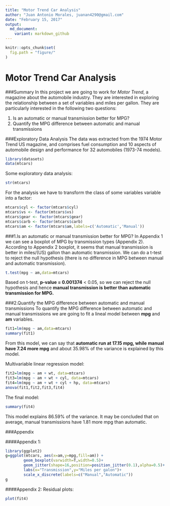 ```yaml
---
title: "Motor Trend Car Analysis"
author: "Juan Antonio Morales, juanan4290@gmail.com"
date: "February 15, 2017"
output:
  md_document:
    variant: markdown_github
---
```


```r
knitr::opts_chunk$set(
  fig.path = "figure/"
)
```

Motor Trend Car Analysis
========================

###Summary
In this project we are going to work for *Motor Trend*, a magazine about the automobile industry. They are interested in exploring the relationship between a set of variables and miles per gallon. They are particularly interested in the following two questions:

1. Is an automatic or manual transmission better for MPG?
2. Quantify the MPG difference between automatic and manual transmissions

###Exploratory Data Analysis
The data was extracted from the 1974 Motor Trend US magazine, and comprises fuel consumption and 10 aspects of automobile design and performance for 32 automobiles (1973-74 models).

```r
library(datasets) 
data(mtcars)
```


Some exploratory data analysis:
```r
str(mtcars)
```

For the analysis we have to transform the class of some variables variable into a factor:
```r
mtcars$cyl <- factor(mtcars$cyl)
mtcars$vs <- factor(mtcars$vs)
mtcars$gear <- factor(mtcars$gear)
mtcars$carb <- factor(mtcars$carb)
mtcars$am <- factor(mtcars$am,labels=c('Automatic','Manual'))
```

###1.Is an automatic or manual transmission better for MPG?
In Appendix 1 we can see a boxplot of MPG by transmission types (Appendix 2). According to Appendix 2 boxplot, it seems that manual transmission is better in miles/(US) gallon than automatic transmission. We can do a t-test to reject the null hypothesis (there is no difference in MPG between manual and automatic transmission).

```r
t.test(mpg ~ am,data=mtcars)
```

Based on t-test, **p-value = 0.001374** < 0.05, so we can reject the null hypothesis and hence __manual transmission is better than automatic transmission for MPG.__


###2.Quantify the MPG difference between automatic and manual transmissions
To quantify the MPG difference between automatic and manual transmissions we are going to fit a lineal model between **mpg** and **am** variables.

```r
fit1=lm(mpg ~ am,data=mtcars)
summary(fit1)
```

From this model, we can say that __automatic run at 17.15 mpg, while manual have 7.24 more mpg__ and about 35.98% of the variance is explained by this model.

Multivariable linear regression model:
```r
fit2=lm(mpg ~ am + wt, data=mtcars)
fit3=lm(mpg ~ am + wt + cyl, data=mtcars)
fit4=lm(mpg ~ am + wt + cyl + hp, data=mtcars)
anova(fit1,fit2,fit3,fit4)
```

The final model:
```r
summary(fit4)
```

This model explains 86.59% of the variance. It may be concluded that on average, manual transmissions have 1.81 more mpg than automatic.


###Appendix

####Appendix 1:
```r
library(ggplot2)
g=ggplot(mtcars, aes(x=am,y=mpg,fill=am)) +
        geom_boxplot(varwidth=T,width=0.5)+
        geom_jitter(shape=16,position=position_jitter(0.1),alpha=0.5)+
        labs(x="Transmission",y="Miles per galon")+
        scale_x_discrete(labels=c("Manual","Automatic"))
g  
```

####Appendix 2:
Residual plots:
```r
plot(fit4)
```